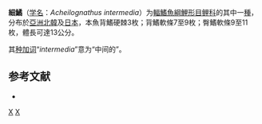{{Speciesbox
| status = NE
| status_system = IUCN3.1
| genus = Acheilognathus
| species = intermedia
| authority = Temminck & Schlegel, 1846
| synonyms = 
*''Acheilognathus imtermebia''<br /><small>Temminck & Schlegel, 1846</small> ''
*''Capoeta intermedia''<br /><small>Temminck & Schlegel, 1846</small> ''
}}

'''細鱊'''（[[学名|学名]]：''Acheilognathus intermedia''）为[[輻鰭魚綱|輻鰭魚綱]][[鯉形目|鯉形目]][[鲤科|鲤科]]的其中一[[種|種]]，分布於[[亞洲|亞洲]][[北韓|北韓]]及[[日本|日本]]，本魚背鰭硬棘3枚；背鰭軟條7至9枚；臀鰭軟條9至11枚，體長可達13公分。

其[[种加词|种加词]]“''intermedia''”意为“中间的”。

== 参考文献 ==
*{{FishBase_species|genus=Acheilognathus|species=intermedia|year=2011|month=12}}

{{Taxonbar|from=Q2329976}}

[[Category:鱊屬|X]]
[[Category:1846年描述的鱼类|X]]


{{鯉形目小作品}}